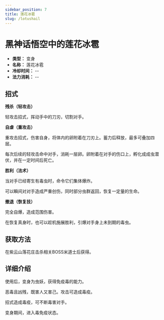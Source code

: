 ```yaml
---
sidebar_position: 7
title: 莲花冰雹
slug: /lotushail
---
```


# 黑神话悟空中的莲花冰雹

- **类型：** 变身
- **名称：** 莲花冰雹
- **冷却时间：** --
- **法力消耗：** --

## 招式

**残杀（轻攻击）**

轻攻击招式，挥动手中的刀刃，切割对手。

**自虐（重攻击）**

重攻击招式，伤害自身，将体内的卵附着在刀刃上。蓄力后释放，最多可叠加四层。

每次后续的轻攻击命中对手，消耗一层卵。卵附着在对手的伤口上，孵化成成虫潜伏，并在一定时间后死亡。

**胜利（法术）**

当对手已经寄生有毒虫时，命令它们集体爆炸。

可以瞬间对对手造成严重创伤，同时部分虫群返回，恢复一定量的生命。

**撤退（恢复技）**

完全自爆，造成范围伤害。

在恢复真身时，也可以趁机施展胜利，引爆对手身上未到期的毒虫。

## 获取方法

在紫云山落花庄击杀相关BOSS米道士后获得。

## 详细介绍

使用后，变身为虫妖，获得免疫毒的能力。

恶毒且凶残，既害人又害己。攻击可造成毒疫。

招式造成毒疫，可不断毒害对手。

变身期间，进入毒免疫状态。